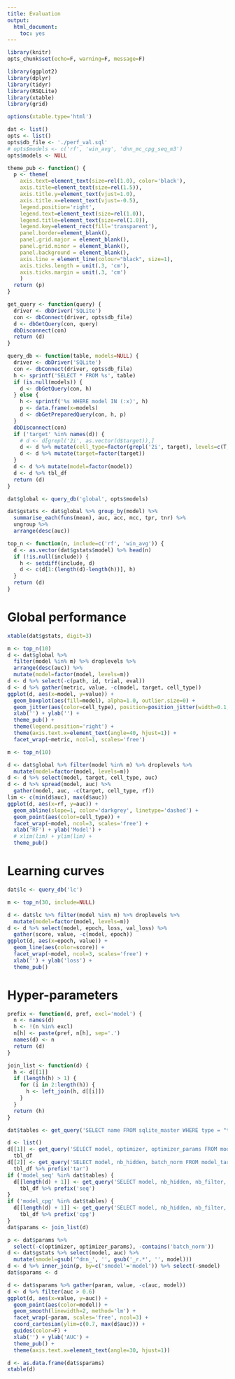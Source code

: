 ```yaml
---
title: Evaluation
output:
  html_document:
    toc: yes
---
```


```r
library(knitr)
opts_chunk$set(echo=F, warning=F, message=F)
```

```r
library(ggplot2)
library(dplyr)
library(tidyr)
library(RSQLite)
library(xtable)
library(grid)
```

```r
options(xtable.type='html')

```

```r
dat <- list()
opts <- list()
opts$db_file <- './perf_val.sql'
# opts$models <- c('rf', 'win_avg', 'dnn_mc_cpg_seq_m3')
opts$models <- NULL
```

```r
theme_pub <- function() {
  p <- theme(
    axis.text=element_text(size=rel(1.0), color='black'),
    axis.title=element_text(size=rel(1.5)),
    axis.title.y=element_text(vjust=1.0),
    axis.title.x=element_text(vjust=-0.5),
    legend.position='right',
    legend.text=element_text(size=rel(1.0)),
    legend.title=element_text(size=rel(1.0)),
    legend.key=element_rect(fill='transparent'),
    panel.border=element_blank(),
    panel.grid.major = element_blank(),
    panel.grid.minor = element_blank(),
    panel.background = element_blank(),
    axis.line = element_line(colour="black", size=1),
    axis.ticks.length = unit(.3, 'cm'),
    axis.ticks.margin = unit(.3, 'cm')
    )
  return (p)
}

get_query <- function(query) {
  driver <- dbDriver('SQLite')
  con <- dbConnect(driver, opts$db_file)
  d <- dbGetQuery(con, query)
  dbDisconnect(con)
  return (d)
}

query_db <- function(table, models=NULL) {
  driver <- dbDriver('SQLite')
  con <- dbConnect(driver, opts$db_file)
  h <- sprintf('SELECT * FROM %s', table)
  if (is.null(models)) {
    d <- dbGetQuery(con, h)
  } else {
    h <- sprintf('%s WHERE model IN (:x)', h)
    p <- data.frame(x=models)
    d <- dbGetPreparedQuery(con, h, p)
  }
  dbDisconnect(con)
  if ('target' %in% names(d)) {
    # d <- d[grepl('2i', as.vector(d$target)),]
    d <- d %>% mutate(cell_type=factor(grepl('2i', target), levels=c(T, F), labels=c('2i', 'Serum')))
    d <- d %>% mutate(target=factor(target))
  }
  d <- d %>% mutate(model=factor(model))
  d <- d %>% tbl_df
  return (d)
}
```

```r
dat$global <- query_db('global', opts$models)
```


```r
dat$gstats <- dat$global %>% group_by(model) %>%
  summarise_each(funs(mean), auc, acc, mcc, tpr, tnr) %>%
  ungroup %>%
  arrange(desc(auc))
```

```r
top_n <- function(n, include=c('rf', 'win_avg')) {
  d <- as.vector(dat$gstats$model) %>% head(n)
  if (!is.null(include)) {
    h <- setdiff(include, d)
    d <- c(d[1:(length(d)-length(h))], h)
  }
  return (d)
}
```


# Global performance

```r
xtable(dat$gstats, digit=3)
```

```r
m <- top_n(10)
d <- dat$global %>%
  filter(model %in% m) %>% droplevels %>%
  arrange(desc(auc)) %>%
  mutate(model=factor(model, levels=m))
d <- d %>% select(-c(path, id, trial, eval))
d <- d %>% gather(metric, value, -c(model, target, cell_type))
ggplot(d, aes(x=model, y=value)) +
  geom_boxplot(aes(fill=model), alpha=1.0, outlier.size=0) +
  geom_jitter(aes(color=cell_type), position=position_jitter(width=0.1, height=0)) +
  xlab('') + ylab('') +
  theme_pub() +
  theme(legend.position='right') +
  theme(axis.text.x=element_text(angle=40, hjust=1)) +
  facet_wrap(~metric, ncol=1, scales='free')
```

```r
m <- top_n(10)
```

```r
d <- dat$global %>% filter(model %in% m) %>% droplevels %>%
  mutate(model=factor(model, levels=m))
d <- d %>% select(model, target, cell_type, auc)
d <- d %>% spread(model, auc) %>%
  gather(model, auc, -c(target, cell_type, rf))
lim <- c(min(d$auc), max(d$auc))
ggplot(d, aes(x=rf, y=auc)) +
  geom_abline(slope=1, color='darkgrey', linetype='dashed') +
  geom_point(aes(color=cell_type)) +
  facet_wrap(~model, ncol=3, scales='free') +
  xlab('RF') + ylab('Model') +
  # xlim(lim) + ylim(lim) +
  theme_pub()
```

# Learning curves

```r
dat$lc <- query_db('lc')
```

```r
m <- top_n(30, include=NULL)
```

```r
d <- dat$lc %>% filter(model %in% m) %>% droplevels %>%
  mutate(model=factor(model, levels=m))
d <- d %>% select(model, epoch, loss, val_loss) %>%
  gather(score, value, -c(model, epoch))
ggplot(d, aes(x=epoch, value)) +
  geom_line(aes(color=score)) +
  facet_wrap(~model, ncol=3, scales='free') +
  xlab('') + ylab('loss') +
  theme_pub()
```

# Hyper-parameters


```r
prefix <- function(d, pref, excl='model') {
  n <- names(d)
  h <- !(n %in% excl)
  n[h] <- paste(pref, n[h], sep='.')
  names(d) <- n
  return (d)
}

join_list <- function(d) {
  h <- d[[1]]
  if (length(h) > 1) {
    for (i in 2:length(h)) {
      h <- left_join(h, d[[i]])
    }
  }
  return (h)
}

dat$tables <- get_query('SELECT name FROM sqlite_master WHERE type = "table"') %>% unlist

d <- list()
d[[1]] <- get_query('SELECT model, optimizer, optimizer_params FROM model') %>%
  tbl_df
d[[2]] <- get_query('SELECT model, nb_hidden, batch_norm FROM model_target') %>%
  tbl_df %>% prefix('tar')
if ('model_seq' %in% dat$tables) {
  d[[length(d) + 1]] <- get_query('SELECT model, nb_hidden, nb_filter, filter_len, pool_len, drop_in, drop_out FROM model_seq') %>%
    tbl_df %>% prefix('seq')
}
if ('model_cpg' %in% dat$tables) {
  d[[length(d) + 1]] <- get_query('SELECT model, nb_hidden, nb_filter, filter_len, pool_len, drop_in, drop_out FROM model_cpg') %>%
    tbl_df %>% prefix('cpg')
}
dat$params <- join_list(d)
```

```r
p <- dat$params %>%
  select(-c(optimizer, optimizer_params), -contains('batch_norm'))
d <- dat$gstats %>% select(model, auc) %>%
  mutate(smodel=gsub('^dnn_', '', gsub('_r.*', '', model)))
d <- d %>% inner_join(p, by=c('smodel'='model')) %>% select(-smodel)
dat$sparams <- d
```

```r
d <- dat$sparams %>% gather(param, value, -c(auc, model))
d <- d %>% filter(auc > 0.6)
ggplot(d, aes(x=value, y=auc)) +
  geom_point(aes(color=model)) +
  geom_smooth(linewidth=2, method='lm') +
  facet_wrap(~param, scales='free', ncol=3) +
  coord_cartesian(ylim=c(0.7, max(d$auc))) +
  guides(color=F) +
  xlab('') + ylab('AUC') +
  theme_pub() +
  theme(axis.text.x=element_text(angle=30, hjust=1))
```

```r
d <- as.data.frame(dat$sparams)
xtable(d)
```
